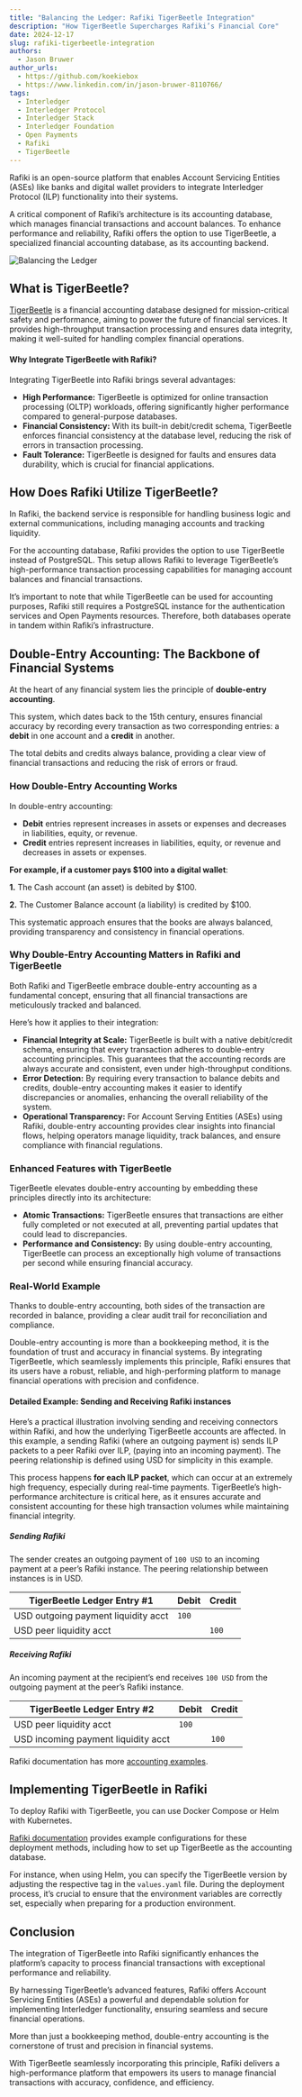 ```yaml
---
title: "Balancing the Ledger: Rafiki TigerBeetle Integration"
description: "How TigerBeetle Supercharges Rafiki’s Financial Core"
date: 2024-12-17
slug: rafiki-tigerbeetle-integration
authors:
  - Jason Bruwer
author_urls:
  - https://github.com/koekiebox
  - https://www.linkedin.com/in/jason-bruwer-8110766/
tags:
  - Interledger
  - Interledger Protocol
  - Interledger Stack
  - Interledger Foundation
  - Open Payments
  - Rafiki
  - TigerBeetle
---
```


Rafiki is an open-source platform that enables Account Servicing Entities (ASEs) like banks and digital wallet providers to integrate Interledger Protocol (ILP) functionality into their systems.

A critical component of Rafiki’s architecture is its accounting database, which manages financial transactions and account balances. To enhance performance and reliability, Rafiki offers the option to use TigerBeetle, a specialized financial accounting database, as its accounting backend.

![Balancing the Ledger](/developers/img/blog/2024-12-17/balancing.png)


## What is TigerBeetle?
[TigerBeetle](https://tigerbeetle.com/) is a financial accounting database designed for mission-critical safety and performance, aiming to power the future of financial services. It provides high-throughput transaction processing and ensures data integrity, making it well-suited for handling complex financial operations.

#### Why Integrate TigerBeetle with Rafiki?
Integrating TigerBeetle into Rafiki brings several advantages:
- **High Performance:** TigerBeetle is optimized for online transaction processing (OLTP) workloads, offering significantly higher performance compared to general-purpose databases.
- **Financial Consistency:** With its built-in debit/credit schema, TigerBeetle enforces financial consistency at the database level, reducing the risk of errors in transaction processing.
- **Fault Tolerance:** TigerBeetle is designed for faults and ensures data durability, which is crucial for financial applications.


## How Does Rafiki Utilize TigerBeetle?
In Rafiki, the backend service is responsible for handling business logic and external communications, including managing accounts and tracking liquidity.

For the accounting database, Rafiki provides the option to use TigerBeetle instead of PostgreSQL.
This setup allows Rafiki to leverage TigerBeetle’s high-performance transaction processing capabilities for managing account balances and financial transactions.

It’s important to note that while TigerBeetle can be used for accounting purposes, Rafiki still requires a PostgreSQL instance for the authentication services and Open Payments resources.
Therefore, both databases operate in tandem within Rafiki’s infrastructure.

## Double-Entry Accounting: The Backbone of Financial Systems
At the heart of any financial system lies the principle of **double-entry accounting**.

This system, which dates back to the 15th century, ensures financial accuracy by recording every transaction as two corresponding entries: a **debit** in one account and a **credit** in another.

The total debits and credits always balance, providing a clear view of financial transactions and reducing the risk of errors or fraud.

### How Double-Entry Accounting Works
In double-entry accounting:
- **Debit** entries represent increases in assets or expenses and decreases in liabilities, equity, or revenue.
- **Credit** entries represent increases in liabilities, equity, or revenue and decreases in assets or expenses.

__For example, if a customer pays $100 into a digital wallet__:

**1.** The Cash account (an asset) is debited by $100.

**2.** The Customer Balance account (a liability) is credited by $100.

This systematic approach ensures that the books are always balanced, providing transparency and consistency in financial operations.

### Why Double-Entry Accounting Matters in Rafiki and TigerBeetle
Both Rafiki and TigerBeetle embrace double-entry accounting as a fundamental concept, ensuring that all financial transactions are meticulously tracked and balanced.

Here’s how it applies to their integration:
- **Financial Integrity at Scale:** TigerBeetle is built with a native debit/credit schema, ensuring that every transaction adheres to double-entry accounting principles. This guarantees that the accounting records are always accurate and consistent, even under high-throughput conditions.
- **Error Detection:** By requiring every transaction to balance debits and credits, double-entry accounting makes it easier to identify discrepancies or anomalies, enhancing the overall reliability of the system.
- **Operational Transparency:** For Account Serving Entities (ASEs) using Rafiki, double-entry accounting provides clear insights into financial flows, helping operators manage liquidity, track balances, and ensure compliance with financial regulations.

### Enhanced Features with TigerBeetle
TigerBeetle elevates double-entry accounting by embedding these principles directly into its architecture:

- **Atomic Transactions:** TigerBeetle ensures that transactions are either fully completed or not executed at all, preventing partial updates that could lead to discrepancies.
- **Performance and Consistency:** By using double-entry accounting, TigerBeetle can process an exceptionally high volume of transactions per second while ensuring financial accuracy.

### Real-World Example
Thanks to double-entry accounting, both sides of the transaction are recorded in balance, providing a clear audit trail for reconciliation and compliance.

Double-entry accounting is more than a bookkeeping method, it is the foundation of trust and accuracy in financial systems. By integrating TigerBeetle, which seamlessly implements this principle, Rafiki ensures that its users have a robust, reliable, and high-performing platform to manage financial operations with precision and confidence.

#### Detailed Example: Sending and Receiving Rafiki instances
Here’s a practical illustration involving sending and receiving connectors within Rafiki, and how the underlying TigerBeetle accounts are affected. In this example, a sending Rafiki (where an outgoing payment is) sends ILP packets to a peer Rafiki over ILP, (paying into an incoming payment). The peering relationship is defined using USD for simplicity in this example.

This process happens **for each ILP packet**, which can occur at an extremely high frequency, especially during real-time payments. TigerBeetle’s high-performance architecture is critical here, as it ensures accurate and consistent accounting for these high transaction volumes while maintaining financial integrity.

##### Sending Rafiki
The sender creates an outgoing payment of `100 USD` to an incoming payment at a peer’s Rafiki instance. The peering relationship between instances is in USD.

| TigerBeetle Ledger Entry #1         | Debit    | Credit  |
|-------------------------------------|----------|---------|
| USD outgoing payment liquidity acct | `100`    |         |
| USD peer liquidity acct             |          | `100`   |

##### Receiving Rafiki
An incoming payment at the recipient’s end receives `100 USD` from the outgoing payment at the peer’s Rafiki instance.

| TigerBeetle Ledger Entry #2         | Debit    | Credit  |
|-------------------------------------|----------|---------|
| USD peer liquidity acct             | `100`    |         |
| USD incoming payment liquidity acct |          | `100`   |

Rafiki documentation has more [accounting examples](https://rafiki.dev/overview/concepts/accounting).

## Implementing TigerBeetle in Rafiki
To deploy Rafiki with TigerBeetle, you can use Docker Compose or Helm with Kubernetes.

[Rafiki documentation](https://rafiki.dev/) provides example configurations for these deployment methods, including how to set up TigerBeetle as the accounting database.

For instance, when using Helm, you can specify the TigerBeetle version by adjusting the respective tag in the `values.yaml` file.
During the deployment process, it’s crucial to ensure that the environment variables are correctly set, especially when preparing for a production environment.

## Conclusion
The integration of TigerBeetle into Rafiki significantly enhances the platform’s capacity to process financial transactions with exceptional performance and reliability.

By harnessing TigerBeetle’s advanced features, Rafiki offers Account Servicing Entities (ASEs) a powerful and dependable solution for implementing Interledger functionality, ensuring seamless and secure financial operations.

More than just a bookkeeping method, double-entry accounting is the cornerstone of trust and precision in financial systems.

With TigerBeetle seamlessly incorporating this principle, Rafiki delivers a high-performance platform that empowers its users to manage financial transactions with accuracy, confidence, and efficiency.
